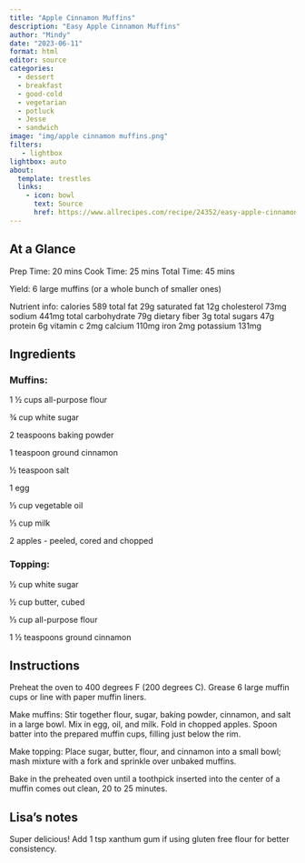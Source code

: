 ```yaml
---
title: "Apple Cinnamon Muffins"
description: "Easy Apple Cinnamon Muffins"
author: "Mindy"
date: "2023-06-11"
format: html
editor: source
categories:
  - dessert
  - breakfast
  - good-cold
  - vegetarian
  - potluck
  - Jesse
  - sandwich
image: "img/apple cinnamon muffins.png"
filters:
   - lightbox
lightbox: auto
about:
  template: trestles
  links:
    - icon: bowl
      text: Source
      href: https://www.allrecipes.com/recipe/24352/easy-apple-cinnamon-muffins/
---
```


## At a Glance

Prep Time: 20 mins
Cook Time: 25 mins
Total Time: 45 mins

Yield: 6 large muffins (or a whole bunch of smaller ones)

Nutrient info: 
calories 589
total fat 29g  saturated fat 12g  cholesterol 73mg  sodium 441mg  total carbohydrate 79g  dietary fiber 3g  total sugars 47g  protein 6g  vitamin c 2mg  calcium 110mg  iron 2mg  potassium 131mg

## Ingredients

### Muffins:

1 ½ cups all-purpose flour

¾ cup white sugar

2 teaspoons baking powder

1 teaspoon ground cinnamon

½ teaspoon salt

1 egg

⅓ cup vegetable oil

⅓ cup milk

2 apples - peeled, cored and chopped

### Topping:

½ cup white sugar

½ cup butter, cubed

⅓ cup all-purpose flour

1 ½ teaspoons ground cinnamon

## Instructions

Preheat the oven to 400 degrees F (200 degrees C). Grease 6 large muffin cups or line with paper muffin liners.

Make muffins: Stir together flour, sugar, baking powder, cinnamon, and salt in a large bowl. Mix in egg, oil, and milk. Fold in chopped apples. Spoon batter into the prepared muffin cups, filling just below the rim.

Make topping: Place sugar, butter, flour, and cinnamon into a small bowl; mash mixture with a fork and sprinkle over unbaked muffins.

Bake in the preheated oven until a toothpick inserted into the center of a muffin comes out clean, 20 to 25 minutes.

## Lisa's notes

Super delicious! Add 1 tsp xanthum gum if using gluten free flour for better consistency. 
